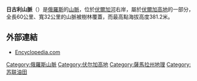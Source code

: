 {{Infobox Mountain
| Name=日古利山脈
| Photo=Zhiguli.jpg
| photo_caption=View to Zhguli from the [[Volga_River|Volga River]]
| Elevation = 381.2米
| Location={{RUS}}[[伏爾加高地|伏爾加高地]]
| pushpin_map = Russia
| latd=53 |latm=25 |lats= |latNS=N
| longd=49 |longm=30 |longs= |longEW=E
| Coordinates={{coord|53|25|N|49|30|E|region:RU_type:mountain|display=inline,title}}
}}

'''日古利山脈'''（{{lang-ru|Жигулëвские горы}}）是[[俄羅斯|俄羅斯]]的[[山脈|山脈]]，位於[[伏爾加河|伏爾加河]]右岸，屬於[[伏爾加高地|伏爾加高地]]的一部分，全長60公里、寬32公里的山脈被樹林覆蓋，而最高點海拔高度381.2米。

== 外部連結 ==
*[http://www.encyclopedia.com/html/Z/ZhiguliM.asp Encyclopedia.com] {{Wayback|url=http://www.encyclopedia.com/html/Z/ZhiguliM.asp |date=20060629163320 }}
{{Russia-geo-stub}}
[[Category:俄羅斯山脈|Category:俄羅斯山脈]]
[[Category:伏尔加高地|Category:伏尔加高地]]
[[Category:薩馬拉州地理|Category:薩馬拉州地理]]
[[Category:苏联油田|Category:苏联油田]]